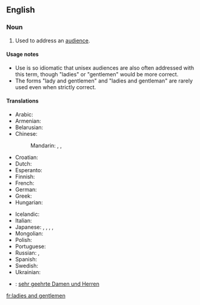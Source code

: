 ==English==

===Noun===
{{en-plural-noun|[[ladies]] and [[gentlemen]]}}

# {{idiom}} Used to address an [[audience]].

====Usage notes====
* Use is so idiomatic that unisex audiences are also often addressed with this term, though "ladies" or "gentlemen" would be more correct.
* The forms "lady and gentlemen" and "ladies and gentleman" are rarely used even when strictly correct.

====Translations====
{{trans-top|used to address an audience}}
* Arabic: {{t|ar|سيداتي وسادتي|tr=sayyidaati wa-saadati}}
* Armenian: {{t-|hy|տիկնայք և պարոնայք|tr=tiknayk’ ev paronayk’}}
* Belarusian: {{t|be|панства|p|tr=pánstva|xs=Belarusian}}
* Chinese:
*: Mandarin: {{t|cmn|女士們，先生們|sc=Hani}},  {{t|cmn|女士们，先生们|tr=nǚshìmen, xiānshengmen|sc=Hani}},  {{qualifier|everyone, ladies and gentlemen}} {{t|cmn|各位|tr=gèwèi|sc=Hani}}
* Croatian: {{t-|hr|dame i gospodo}}
* Dutch: {{t-|nl|dames en heren}}
* Esperanto: {{t-|eo|Gesinjoroj|xs=Esperanto}}
* Finnish: {{t-|fi|hyvät naiset ja herrat}}
* French: {{t+|fr|Mesdames et Messieurs}}
* German: {{t-|de|meine Damen und Herren}}
* Greek: {{t-|el|Κυρίες και κύριοι|tr=Kiríes ke kírii}}
* Hungarian: {{t-|hu|hölgyeim és uraim}}
{{trans-mid}}
* Icelandic: {{t-|is|dömur mínar og herrar}}
* Italian: {{t-|it|signore e signori}}
* Japanese: {{t|ja|go-resseki-no minasama|alt=御列席の皆様|tr=ごれっせきのみなさま, go-resseki-no minasama}},  {{t|ja|御来場の皆様|tr=ごらいじょうのみなさま, go-raijō-no minasama}},  {{t|ja|名家出身の紳士淑女|tr=めいか しゅっしんのしんし しゅくじょ. meikakushin-no shinshi shukujo}},  {{qualifier|everyone, ladies and gentlemen}} {{t|ja|各位|tr=かくい, kakui}},  {{t-|ja|諸君|tr=しょくん, shokun}}
* Mongolian: {{t|mn|ноёд хатагтай нар аа|tr=nóyod khatagtáy nar áa|sc=Cyrl|xs=Mongolian}}
* Polish: {{t+|pl|państwo}}
* Portuguese: {{t-|pt|senhoras e senhores}}
* Russian: {{t-|ru|господа|p|tr=gospodá}}, {{t-|ru|дамы и господа|tr=damy i gospoda}}
* Spanish: {{t-|es|señoras y señores}}
* Swedish: {{t|sv|mina damer och herrar}}
* Ukrainian: {{t|uk|панство|p|tr=pánstvo|xs=Ukrainian}}
{{trans-bottom}}

{{checktrans-top}}
* {{ttbc|German}}: [[sehr geehrte Damen und Herren]]
{{trans-bottom}}

[[fr:ladies and gentlemen]]